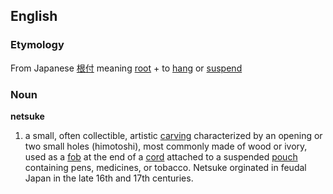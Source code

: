==English==

===Etymology===

From Japanese [[根付]] meaning [[root]] + to [[hang]] or [[suspend]]
===Noun===
'''netsuke''' 
{{wikipedia}}
#a small, often collectible, artistic [[carving]] characterized by an opening or two small holes (himotoshi), most commonly made of wood or ivory, used as a [[fob]] at the end of a [[cord]] attached to a suspended [[pouch]] containing pens, medicines, or tobacco. Netsuke orginated in feudal Japan in the late 16th and 17th centuries.